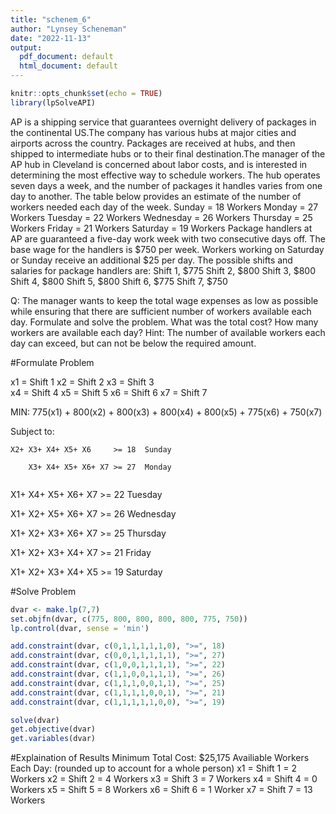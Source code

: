 ```yaml
---
title: "schenem_6"
author: "Lynsey Scheneman"
date: "2022-11-13"
output:
  pdf_document: default
  html_document: default
---
```


```r
knitr::opts_chunk$set(echo = TRUE)
library(lpSolveAPI)
```

AP is a shipping service that guarantees overnight delivery of packages in the continental US.The company has various hubs at major cities and airports across the country. Packages are received at hubs, and then shipped to intermediate hubs or to their final destination.The manager of the AP hub in Cleveland is concerned about labor costs, and is interested in determining the most effective way to schedule workers. The hub operates seven days a week, and the number of packages it handles varies from one day to another. The table below provides an estimate of the number of workers needed each day of the week.
Sunday = 18 Workers 
Monday = 27 Workers
Tuesday = 22 Workers 
Wednesday = 26 Workers 
Thursday = 25 Workers
Friday = 21 Workers
Saturday = 19 Workers
Package handlers at AP are guaranteed a five-day work week with two consecutive days off. The base wage for the handlers is $750 per week. Workers working on Saturday or Sunday receive an additional $25 per day. The possible shifts and salaries for package handlers are:
Shift 1, $775
Shift 2, $800
Shift 3, $800
Shift 4, $800
Shift 5, $800
Shift 6, $775
Shift 7, $750

Q: The manager wants to keep the total wage expenses as low as possible while ensuring that there are sufficient number of workers available each day. Formulate and solve the problem. What was the total cost? How many workers are available each day? Hint: The number of available workers each day can exceed, but can not be below the required
amount.

#Formulate Problem

x1 = Shift 1
x2 = Shift 2
x3 = Shift 3       
x4 = Shift 4
x5 = Shift 5
x6 = Shift 6
x7 = Shift 7

MIN: 775(x1) + 800(x2) + 800(x3) + 800(x4) + 800(x5) + 775(x6) + 750(x7)

Subject to:

    X2+ X3+ X4+ X5+ X6     >= 18  Sunday
    
        X3+ X4+ X5+ X6+ X7 >= 27  Monday
        
X1+         X4+ X5+ X6+ X7 >= 22  Tuesday

X1+ X2+         X5+ X6+ X7 >= 26  Wednesday
  
X1+ X2+ X3+         X6+ X7 >= 25  Thursday
  
X1+ X2+ X3+ X4+         X7 >= 21   Friday
  
X1+ X2+ X3+ X4+ X5         >= 19   Saturday
  
#Solve Problem
```r
dvar <- make.lp(7,7)
set.objfn(dvar, c(775, 800, 800, 800, 800, 775, 750))
lp.control(dvar, sense = 'min')
```

```r
add.constraint(dvar, c(0,1,1,1,1,1,0), ">=", 18)
add.constraint(dvar, c(0,0,1,1,1,1,1), ">=", 27)
add.constraint(dvar, c(1,0,0,1,1,1,1), ">=", 22)
add.constraint(dvar, c(1,1,0,0,1,1,1), ">=", 26)
add.constraint(dvar, c(1,1,1,0,0,1,1), ">=", 25)
add.constraint(dvar, c(1,1,1,1,0,0,1), ">=", 21)
add.constraint(dvar, c(1,1,1,1,1,0,0), ">=", 19)
```

```r
solve(dvar)
get.objective(dvar)
get.variables(dvar)
```

#Explaination of Results
Minimum Total Cost: $25,175 
Availiable Workers Each Day: (rounded up to account for a whole person)
x1 = Shift 1 = 2 Workers
x2 = Shift 2 = 4 Workers
x3 = Shift 3 = 7 Workers
x4 = Shift 4 = 0 Workers
x5 = Shift 5 = 8 Workers
x6 = Shift 6 = 1 Worker
x7 = Shift 7 = 13 Workers